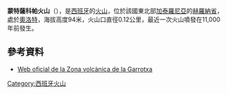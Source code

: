 {{coord|42|11|16|N|2|29|18|E|type:mountain(94)_region:ES-CT|display=title}}

'''蒙特薩科帕火山'''（{{lang-es|Volcán Montsacopa}}），是[[西班牙|西班牙]]的[[火山|火山]]，位於該國東北部[[加泰羅尼亞|加泰羅尼亞]]的[[赫羅納省|赫羅納省]]，處於[[奧洛特|奧洛特]]，海拔高度94米，火山口直徑0.12公里，最近一次火山噴發在11,000年前發生。

==參考資料==
* [https://web.archive.org/web/20110530013403/http://mediambient.gencat.net/cat/el_medi/parcs_de_catalunya/garrotxa/ Web oficial de la Zona volcànica de la Garrotxa]


{{Spain-geo-stub}}
[[Category:西班牙火山|Category:西班牙火山]]